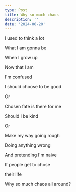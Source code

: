 ```yaml
---
type: Post
title: Why so much chaos
description: ''
date: '2024-06-20'
---
```

I used to think a lot

What I am gonna be

When I grow up

Now that I am

I'm confused

I should choose to be good

Or

Chosen fate is there for me

Should I be kind

Or

Make my way going rough

Doing anything wrong

And pretending I'm naive

If people get to chose

their life

Why so much chaos all around?
